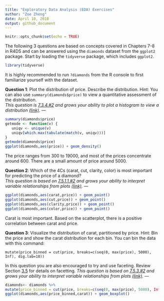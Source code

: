 ```yaml
---
title: "Exploratory Data Analysis (EDA) Exercises"
author: "Zoe Zheng"
date: April 10, 2018
output: github_document
---
```


```r
knitr::opts_chunk$set(echo = TRUE)
```

The following 3 questions are based on concepts covered in Chapters 7-8 in R4DS 
and can be answered using the `diamonds` dataset from the `ggplot2` package. Start by 
loading the `tidyverse` package, which includes `ggplot2`.

```r
library(tidyverse)
```

It is highly recommended to run `?diamonds` from the R console to first familiarize 
yourself with the dataset.



**Question 1**: 
Plot the distribution of price. Describe the distribution. Hint: You can also 
use `summary(diamonds$price)` to view a quantitative assessment of the distribution.  
*This question is [7.3.4.#2](http://r4ds.had.co.nz/exploratory-data-analysis.html#exercises-13) and grows your ability to plot a histogram to view a distribution [(link)](http://r4ds.had.co.nz/exploratory-data-analysis.html#visualising-distributions).*
---
```r
summary(diamonds$price)
getmode <- function(v) {
   uniqv <- unique(v)
   uniqv[which.max(tabulate(match(v, uniqv)))]
}
getmode(diamonds$price)
ggplot(diamonds,aes(price)) + geom_density()

```

The price ranges from 300 to 19000, and most of the prices concentrate around 600. 
There are a small amount of price around 5000.



**Question 2**:
Which of the 4Cs (carat, cut, clarity, color) is most important for predicting 
the price of a diamond?  
*This question is based on [7.5.1.1.#2](http://r4ds.had.co.nz/exploratory-data-analysis.html#exercises-15) and grows your ability to interpret variable relationships from plots [(link)](http://r4ds.had.co.nz/exploratory-data-analysis.html#covariation).*
---
```r
ggplot(diamonds,aes(carat,price)) + geom_point()
ggplot(diamonds,aes(cut,price)) + geom_point()
ggplot(diamonds,aes(clarity,price)) + geom_point()
ggplot(diamonds,aes(color,price)) + geom_point()

```

Carat is most important. Based on the scatterplot, there is a positive correlation between carat and price.


**Question 3**:
Visualize the distribution of carat, partitioned by price. Hint: Bin the price 
and show the carat distribution for each bin. You can bin the data with this command: 

`mutate(price_binned = cut(price, breaks=c(seq(0, max(price), 5000), Inf), dig.lab=10))`

In this question you are also encouraged to try and use faceting. Review Section 
[3.5](http://r4ds.had.co.nz/data-visualisation.html#facets) for details on facetting.
*This question is based on [7.5.3.#2](http://r4ds.had.co.nz/exploratory-data-analysis.html#exercises-17) and grows your ability to interpret variable relationships from plots [(link)](http://r4ds.had.co.nz/exploratory-data-analysis.html#covariation).*
---
```r
diamonds<- diamonds %>% 
mutate(price_binned = cut(price, breaks=c(seq(0, max(price), 5000), Inf), dig.lab=10))
ggplot(diamonds,aes(price_binned,carat)) + geom_boxplot()
```